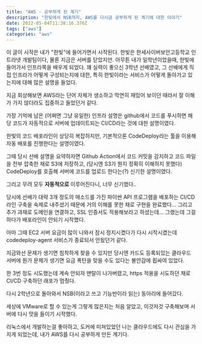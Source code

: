 ```yaml
---
title: "AWS - 공부하게 된 계기"
description: "한빛에서 NSB까지, AWS를 다시금 공부하게 된 계기에 대한 이야기"
date: 2022-05-04T11:38:16.376Z
tags: ["aws"]
categories: "aws"
---
```


이 글이 시작은 내가 "한빛"에 들어가면서 시작된다.
한빛은 한세사이버보안고등학교 인트라넷 개발팀이다, 물론 지금은 서버를 닫았지만.
아무튼 내가 일학년이었을때, 한빛에 들어가서 인프라쪽을 배우게 되었다.
꽤 실력이 좋으신 3학년 선배였고, 그 선배에게 직접 인프라가 어떻게 구성되는지에 대한, 특히 한빛이라는 서비스가 어떻게 돌아가고 있는지에 대해 많은 설명을 들었다.

지금 회상해보면 AWS라는 단어 자체가 생소하고 막연히 재밌어 보이던 때라서 잘 이해가 가지 않더라도 집중하고 들었던거 같다.

가장 기억에 남은 (어쩌면 그냥 유일한) 인프라 설명은 github에서 코드를 푸시하면 해당 코드가 자동적으로 서버에 업데이트되는 CI/CD라는 것에 대한 설명이였다.

한빛의 코드 배포라인이 상당히 복잡하지만, 기본적으론 CodeDeploy라는 툴을 이용해 자동 배포를 진행한다는 설명이였다.

그때 당시 선배 설명을 요약하자면 Github Action에서 코드 커밋을 감지하고 코드 파일을 전부 압축한 채로 S3에 저장하고, (당시엔 S3가 뭔지 정확히 이해하지 못했다) CodeDeploy를 호출해 서버에 코드를 업로드 한다는(?) 신기한 설명이였다.

그리고 무려 모두 **자동적으로** 이루어진다니,
너무 신기했다..

당시에 선배가 대략 3개 정도의 매소드를 가진 파이썬 API 프로그램을 배포하는 CI/CD 라인 구축을 숙제로 내주셨기 때문에 거의 이해를 못한 채로 구현을 완료했다...
그리고 추가 과재로 도메인을 연결하고, SSL 인증서도 적용해보라고 하셨는데...
그랬는데 그걸 하다가 배포라인이 안되기 시작했다.

아마 그때 EC2 서버 요금이 많이 나와서 잠시 정지시켰다가 다시 시작시켰는데 codedeploy-agent 서비스가 종료되서 안됬던거 같다.

지금와선 문제가 생기면 침착하게 찾을 수 있지만 당시엔 카드도 등록되있는 클라우드 서버에 뭔가 문제가 생기면 요금 폭탄을 맞을 수도 있다는 불안감에 휩싸여 있었다.

한 3번 정도 시도했는데 계속 안되자 맨탈이 나가버렸고, https 적용을 시도하던 채로 CI/CD 구축하던 래포가 멈췄다.

다시 2학년으로 돌아와서 NSB(이라고 쓰고 기능반이라 읽는) 동아리에 들어갔다.

세상에 VMware로 할 수 있는게 그렇게 많은지는 처음 알았고, 이것저것 구축해보며 서버에 다시 맛을 들이기 시작했다.

리눅스에서 개발하는걸 좋아하고, 도커에 미쳐있었던 나는 클라우드에도 다시 관심을 가지게 되었는데, 내가 AWS를 다시 공부하게 만든 계기다.
